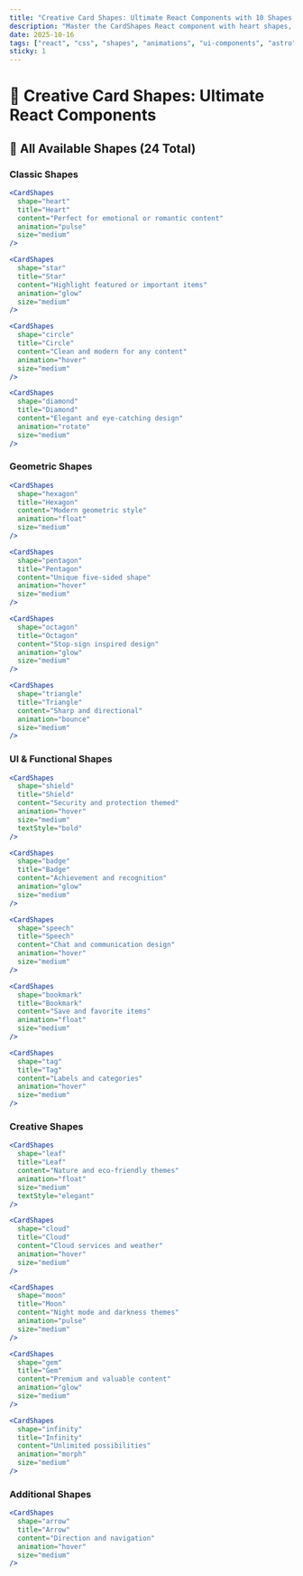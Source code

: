 ```yaml
---
title: "Creative Card Shapes: Ultimate React Components with 10 Shapes & 11 Animations"
description: "Master the CardShapes React component with heart shapes, speech bubbles, stars, badges, and stunning animations for your Astro blog"
date: 2025-10-16
tags: ["react", "css", "shapes", "animations", "ui-components", "astro", "svg", "cultural-content"]
sticky: 1
---
```



# 🎨 Creative Card Shapes: Ultimate React Components

## 🔷 All Available Shapes (24 Total)

### Classic Shapes

```jsx
<CardShapes 
  shape="heart" 
  title="Heart" 
  content="Perfect for emotional or romantic content"
  animation="pulse"
  size="medium"
/>
```

<CardShapes 
  shape="heart" 
  title="Heart" 
  content="Perfect for emotional or romantic content"
  animation="pulse"
  size="medium"
/>

```jsx
<CardShapes 
  shape="star" 
  title="Star" 
  content="Highlight featured or important items"
  animation="glow"
  size="medium"
/>
```

<CardShapes 
  shape="star" 
  title="Star" 
  content="Highlight featured or important items"
  animation="glow"
  size="medium"
/>

```jsx
<CardShapes 
  shape="circle" 
  title="Circle" 
  content="Clean and modern for any content"
  animation="hover"
  size="medium"
/>
```

<CardShapes 
  shape="circle" 
  title="Circle" 
  content="Clean and modern for any content"
  animation="hover"
  size="medium"
/>

```jsx
<CardShapes 
  shape="diamond" 
  title="Diamond" 
  content="Elegant and eye-catching design"
  animation="rotate"
  size="medium"
/>
```

<CardShapes 
  shape="diamond" 
  title="Diamond" 
  content="Elegant and eye-catching design"
  animation="rotate"
  size="medium"
/>

### Geometric Shapes

```jsx
<CardShapes 
  shape="hexagon" 
  title="Hexagon" 
  content="Modern geometric style"
  animation="float"
  size="medium"
/>
```

<CardShapes 
  shape="hexagon" 
  title="Hexagon" 
  content="Modern geometric style"
  animation="float"
  size="medium"
/>

```jsx
<CardShapes 
  shape="pentagon" 
  title="Pentagon" 
  content="Unique five-sided shape"
  animation="hover"
  size="medium"
/>
```

<CardShapes 
  shape="pentagon" 
  title="Pentagon" 
  content="Unique five-sided shape"
  animation="hover"
  size="medium"
/>

```jsx
<CardShapes 
  shape="octagon" 
  title="Octagon" 
  content="Stop-sign inspired design"
  animation="glow"
  size="medium"
/>
```

<CardShapes 
  shape="octagon" 
  title="Octagon" 
  content="Stop-sign inspired design"
  animation="glow"
  size="medium"
/>

```jsx
<CardShapes 
  shape="triangle" 
  title="Triangle" 
  content="Sharp and directional"
  animation="bounce"
  size="medium"
/>
```

<CardShapes 
  shape="triangle" 
  title="Triangle" 
  content="Sharp and directional"
  animation="bounce"
  size="medium"
/>

### UI & Functional Shapes

```jsx
<CardShapes 
  shape="shield" 
  title="Shield" 
  content="Security and protection themed"
  animation="hover"
  size="medium"
  textStyle="bold"
/>
```

<CardShapes 
  shape="shield" 
  title="Shield" 
  content="Security and protection themed"
  animation="hover"
  size="medium"
  textStyle="bold"
/>

```jsx
<CardShapes 
  shape="badge" 
  title="Badge" 
  content="Achievement and recognition"
  animation="glow"
  size="medium"
/>
```

<CardShapes 
  shape="badge" 
  title="Badge" 
  content="Achievement and recognition"
  animation="glow"
  size="medium"
/>

```jsx
<CardShapes 
  shape="speech" 
  title="Speech" 
  content="Chat and communication design"
  animation="hover"
  size="medium"
/>
```

<CardShapes 
  shape="speech" 
  title="Speech" 
  content="Chat and communication design"
  animation="hover"
  size="medium"
/>

```jsx
<CardShapes 
  shape="bookmark" 
  title="Bookmark" 
  content="Save and favorite items"
  animation="float"
  size="medium"
/>
```

<CardShapes 
  shape="bookmark" 
  title="Bookmark" 
  content="Save and favorite items"
  animation="float"
  size="medium"
/>

```jsx
<CardShapes 
  shape="tag" 
  title="Tag" 
  content="Labels and categories"
  animation="hover"
  size="medium"
/>
```

<CardShapes 
  shape="tag" 
  title="Tag" 
  content="Labels and categories"
  animation="hover"
  size="medium"
/>

### Creative Shapes

```jsx
<CardShapes 
  shape="leaf" 
  title="Leaf" 
  content="Nature and eco-friendly themes"
  animation="float"
  size="medium"
  textStyle="elegant"
/>
```

<CardShapes 
  shape="leaf" 
  title="Leaf" 
  content="Nature and eco-friendly themes"
  animation="float"
  size="medium"
  textStyle="elegant"
/>

```jsx
<CardShapes 
  shape="cloud" 
  title="Cloud" 
  content="Cloud services and weather"
  animation="hover"
  size="medium"
/>
```

<CardShapes 
  shape="cloud" 
  title="Cloud" 
  content="Cloud services and weather"
  animation="hover"
  size="medium"
/>

```jsx
<CardShapes 
  shape="moon" 
  title="Moon" 
  content="Night mode and darkness themes"
  animation="pulse"
  size="medium"
/>
```

<CardShapes 
  shape="moon" 
  title="Moon" 
  content="Night mode and darkness themes"
  animation="pulse"
  size="medium"
/>

```jsx
<CardShapes 
  shape="gem" 
  title="Gem" 
  content="Premium and valuable content"
  animation="glow"
  size="medium"
/>
```

<CardShapes 
  shape="gem" 
  title="Gem" 
  content="Premium and valuable content"
  animation="glow"
  size="medium"
/>

```jsx
<CardShapes 
  shape="infinity" 
  title="Infinity" 
  content="Unlimited possibilities"
  animation="morph"
  size="medium"
/>
```

<CardShapes 
  shape="infinity" 
  title="Infinity" 
  content="Unlimited possibilities"
  animation="morph"
  size="medium"
/>

### Additional Shapes

```jsx
<CardShapes 
  shape="arrow" 
  title="Arrow" 
  content="Direction and navigation"
  animation="hover"
  size="medium"
/>
```

<CardShapes 
  shape="arrow" 
  title="Arrow" 
  content="Direction and navigation"
  animation="hover"
  size="medium"
/>
